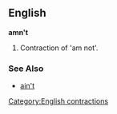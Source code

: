 ==English==
'''amn't'''
#Contraction of 'am not'.

===See Also===
*[[ain't]]

[[Category:English contractions]]